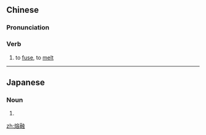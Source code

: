 ==Chinese==
{{zh-forms}}

===Pronunciation===
{{zh-pron
|m=róngróng
|c=jung4 jung4
|cat=v
}}

===Verb===
{{zh-verb}}

# to [[fuse]], to [[melt]]

----

==Japanese==
{{ja-kanjitab|よう|ゆう|yomi=on}}

===Noun===
{{ja-noun|ようゆう}}

# {{alternative form of|溶融|lang=ja}}

[[zh:熔融]]